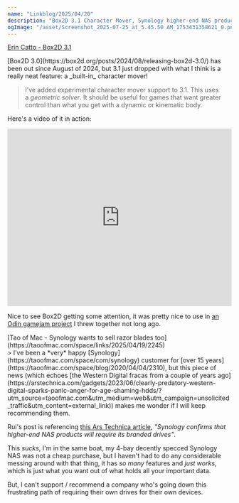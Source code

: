 ```yaml
---
name: "Linkblog/2025/04/20"
description: "Box2D 3.1 Character Mover, Synology higher-end NAS products require branded drives."
ogImage: "/asset/Screenshot_2025-07-25_at_5.45.50 AM_1753431358621_0.png"
---
```


[Erin Catto - Box2D 3.1](https://box2d.org/posts/2025/04/box2d-3.1/)

<div class="ml-[2rem] mb-8">
[Box2D 3.0](https://box2d.org/posts/2024/08/releasing-box2d-3.0/) has been out since August of 2024, but 3.1 just dropped with what I think is a really neat feature: a _built-in_ character mover!

> I’ve added experimental character mover support to 3.1. This uses a *geometric solver*. It should be useful for games that want greater control than what you get with a dynamic or kinematic body.

Here's a video of it in action:

<iframe
    class="my-2"
    width="100%"
    height="400"
    src="https://www.youtube.com/embed/AeQpl59RvHA"
    frameborder="0"
    allow="accelerometer; autoplay; clipboard-write; encrypted-media; gyroscope; picture-in-picture"
    allowfullscreen
></iframe>

Nice to see Box2D getting some attention, it was pretty nice to use in [an Odin gamejam project](https://github.com/fogo-sh/arctic-char) I threw together not long ago.

</div>
[Tao of Mac - Synology wants to sell razor blades too](https://taoofmac.com/space/links/2025/04/19/2245)

<div class="ml-[2rem] mb-8">
> I’ve been a *very* happy [Synology](https://taoofmac.com/space/com/synology) customer for [over 15 years](https://taoofmac.com/space/blog/2020/04/04/2310), but this piece of news (which echoes [the Western Digital fracas from a couple of years ago](https://arstechnica.com/gadgets/2023/06/clearly-predatory-western-digital-sparks-panic-anger-for-age-shaming-hdds/?utm_source=taoofmac.com&utm_medium=web&utm_campaign=unsolicited_traffic&utm_content=external_link)) makes me wonder if I will keep recommending them.

Rui's post is referencing [this Ars Technica article](https://arstechnica.com/gadgets/2025/04/synology-confirms-need-for-synology-branded-drives-in-newer-plus-series-nas/), _"Synology confirms that higher-end NAS products will require its branded drives"_.

This _sucks_, I'm in the same boat, my 4-bay decently specced Synology NAS was not a cheap purchase, but I haven't had to do any considerable messing around with that thing, it has _so many_ features and _just works_, which is just what you want out of what holds all your important data.

But, I can't support / recommend a company who's going down this frustrating path of requiring their own drives for their own devices.

</div>
